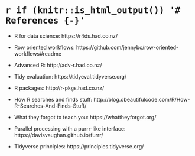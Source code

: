 # `r if (knitr::is_html_output()) '# References {-}'`

- R for data science: https://r4ds.had.co.nz/

- Row oriented workflows: https://github.com/jennybc/row-oriented-workflows#readme

- Advanced R: http://adv-r.had.co.nz/

- Tidy evaluation: https://tidyeval.tidyverse.org/

- R packages: http://r-pkgs.had.co.nz/

- How R searches and finds stuff: http://blog.obeautifulcode.com/R/How-R-Searches-And-Finds-Stuff/

- What they forgot to teach you: https://whattheyforgot.org/

- Parallel processing with a purrr-like interface: https://davisvaughan.github.io/furrr/

- Tidyverse principles: https://principles.tidyverse.org/
